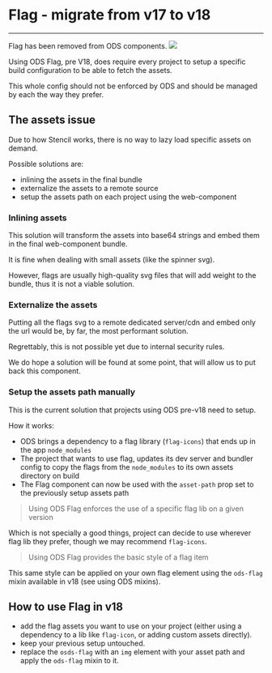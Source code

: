 
<Meta title="ODS Components/Flag" />

# Flag - migrate from v17 to v18
----

Flag has been removed from ODS components. <img src="https://img.shields.io/badge/removed-FF0000" />

Using ODS Flag, pre V18, does require every project to setup a specific build configuration to be able to fetch the assets.

This whole config should not be enforced by ODS and should be managed by each the way they prefer.

## The assets issue

Due to how Stencil works, there is no way to lazy load specific assets on demand.

Possible solutions are:
- inlining the assets in the final bundle
- externalize the assets to a remote source
- setup the assets path on each project using the web-component

### Inlining assets

This solution will transform the assets into base64 strings and embed them in the final web-component bundle.

It is fine when dealing with small assets (like the spinner svg).

However, flags are usually high-quality svg files that will add weight to the bundle, thus it is not a viable solution.

### Externalize the assets

Putting all the flags svg to a remote dedicated server/cdn and embed only the url would be, by far, the most
performant solution.

Regrettably, this is not possible yet due to internal security rules.

We do hope a solution will be found at some point, that will allow us to put back this component.

### Setup the assets path manually

This is the current solution that projects using ODS pre-v18 need to setup.

How it works:
- ODS brings a dependency to a flag library (`flag-icons`) that ends up in the app `node_modules`
- The project that wants to use flag, updates its dev server and bundler config to copy the flags from the
`node_modules` to its own assets directory on build
- The Flag component can now be used with the `asset-path` prop set to the previously setup assets path

> Using ODS Flag enforces the use of a specific flag lib on a given version

Which is not specially a good things, project can decide to use wherever flag lib they prefer, though we may recommend
`flag-icons`.

> Using ODS Flag provides the basic style of a flag item

This same style can be applied on your own flag element using the `ods-flag` mixin available in v18 (see using ODS mixins).

## How to use Flag in v18

- add the flag assets you want to use on your project (either using a dependency to a lib like `flag-icon`, or adding custom assets directly).
- keep your previous setup untouched.
- replace the `osds-flag` with an `img` element with your asset path and apply the `ods-flag` mixin to it.
